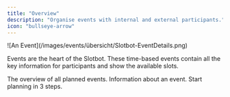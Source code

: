 ```yaml
---
title: "Overview"
description: "Organise events with internal and external participants."
icon: "bullseye-arrow"
---
```


<Frame caption="An Event">
	![An Event](/images/events/übersicht/Slotbot-EventDetails.png)
</Frame>

Events are the heart of the Slotbot. These time-based events contain all the key information for participants and show the available slots.

<Columns cols={3}>
	<Card title={"Event Calendar"} href={"/en/events/event-calendar"} img={"/images/art/wave-1.png"}>
		The overview of all planned events.
	</Card>
	<Card title={"Event Details"} href={"/en/events/event-details"} img={"/images/art/wave-2.png"}>
		Information about an event.
	</Card>
	<Card title={"Create Events"} href={"/en/events/creating-events"} img={"/images/art/wave-3.png"}>
		Start planning in 3 steps.
	</Card>
</Columns>
